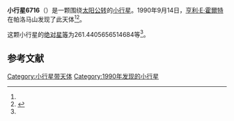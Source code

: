 {{Infobox planet
| bgcolour = #FFFFC0
| name = 6716
| symbol = 
| image = 
| caption = 
| discovery = yes
| discovery_ref = 
| discoverer = [[亨利·E·霍爾特|亨利·E·霍爾特]]
| discovery_site = [[帕洛马山|帕洛马山]] 
| discovered = 1990年9月14日
| designations = yes
| mp_name = 
| named_after = 
| alt_names = 1990 RO1/ 1976 SS1 / 1981 SK5 / 1981 UH16 / 1986 YE
| mp_category = [[主带小行星|主带小行星]]
| orbit_ref = <ref name="a">[http://ssd.jpl.nasa.gov/sbdb.cgi?sstr=6716 6716] {{Wayback|url=http://ssd.jpl.nasa.gov/sbdb.cgi?sstr=6716 |date=20110610050813 }}，小行星數據庫瀏覽器（JPL Small-Body Database Browser）－[[美国国家航空航天局|美国国家航空航天局]]喷气推进实验室</ref>
| epoch = 2456400.5 (2013年4月18日更新)
| aphelion = {{convert|2.947986447026563|AU|km|3|abbr=on|lk=out}}
| perihelion = {{convert|2.633708597063456|AU|km|3|abbr=on}}
| semimajor = {{convert|2.790847522045009|AU|km|3|abbr=on}}
| eccentricity = 0.056305091
| period = 1702.952722 [[日|日]]<br />4.66[[儒略年|儒略年]]
| avg_speed = 
| inclination = 4.646563636069452
| asc_node = 162.1690730781955
| mean_anomaly = 
| arg_peri = 261.4405656514684
| satellites = 
| physical_characteristics = yes
| dimensions = 
| mass = 
| density = 
| surface_grav = 
| escape_velocity = 
| sidereal_day = 
| axial_tilt = 
| pole_ecliptic_lat = 
| pole_ecliptic_lon = 
| albedo = 
| temperatures= 
| temp_name1 = 
| mean_temp_1 = 
| max_temp_1 = 
| temp_name2 = 
| max_temp_2 = 
| spectral_type = 
| abs_magnitude = 261.4405656514684
}}

'''小行星6716'''（{{lang-en|6716}}）是一颗围绕[[太阳|太阳]][[公转|公转]]的[[小行星|小行星]]。1990年9月14日，[[亨利·E·霍爾特|亨利·E·霍爾特]]在帕洛马山发现了此天体<ref name="a" /><ref>{{cite news|title=小行星列表|url=http://cfa-www.harvard.edu/iau/lists/NumberedMPs.txt|accessdate=2013-07-08|newspaper=哈佛大学|archive-date=2008-05-17|archive-url=https://web.archive.org/web/20080517010638/http://cfa-www.harvard.edu/iau/lists/NumberedMPs.txt|dead-url=no}}</ref>。

这颗小行星的[[绝对星等|绝对星等]]为261.4405656514684等<ref name="a" />。

==参考文献==
{{reflist}}
{{Minor Planet Number|[[小行星6715|小行星6715]]|[[小行星6717|小行星6717]]}}

{{小天体}}

[[Category:小行星带天体|Category:小行星带天体]]
[[Category:1990年发现的小行星|Category:1990年发现的小行星]]

{{asteroid-stub}}